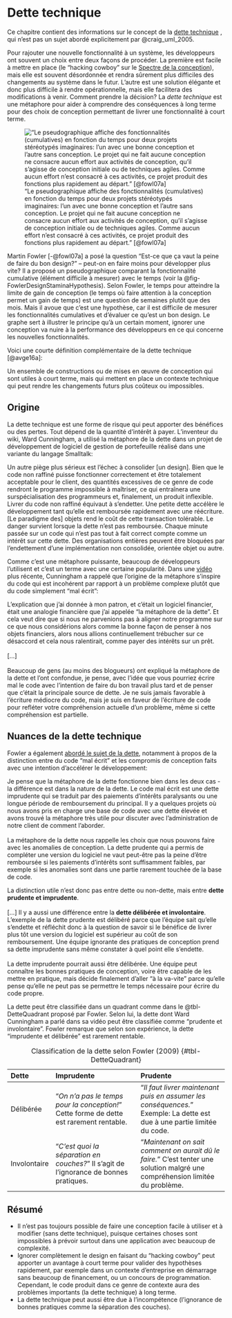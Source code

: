 # Dette technique {#sec-DetteTechnique}

Ce chapitre contient des informations sur le concept de la [dette technique](https://fr.wikipedia.org/wiki/Dette_technique)\ \faWikipediaW<i class="fa-brands fa-wikipedia-w"></i>, qui n'est pas un sujet abordé explicitement par @craig_uml_2005.

Pour rajouter une nouvelle fonctionnalité à un système, les développeurs ont souvent un choix entre deux façons de procéder. La première est facile à mettre en place (le "hacking cowboy" sur le [Spectre de la conception](#sec-SpectreDeLaConception)), mais elle est souvent désordonnée et rendra sûrement plus difficiles des changements au système dans le futur.
L'autre est une solution élégante et donc plus difficile à rendre opérationnelle, mais elle facilitera des modifications à venir.
Comment prendre la décision?
La *dette technique* est une métaphore pour aider à comprendre des conséquences à long terme pour des choix de conception permettant de livrer une fonctionnalité à court terme.

!["Le pseudographique affiche des fonctionnalités (cumulatives) en fonction du temps pour deux projets stéréotypés imaginaires: l'un avec une bonne conception et l'autre sans conception. Le projet qui ne fait aucune conception ne consacre aucun effort aux activités de conception, qu'il s'agisse de conception initiale ou de techniques agiles. Comme aucun effort n'est consacré à ces activités, ce projet produit des fonctions plus rapidement au départ." [@fowl07a]](images/FowlerPseuoGraphFunctionaltyTime.svg){#fig-FowlerDesignStaminaHypothesis}

Martin Fowler [-@fowl07a] a posé la question "Est-ce que ça vaut la peine de faire du bon design?" -- peut-on en faire moins pour développer plus vite?
Il a proposé un pseudographique comparant la fonctionnalité cumulative (élément difficile à mesurer) avec le temps (voir la @fig-FowlerDesignStaminaHypothesis).
Selon Fowler, le temps pour atteindre la limite de gain de conception (le temps où faire attention à la conception permet un gain de temps) est une question de semaines plutôt que des mois.
Mais il avoue que c'est une hypothèse, car il est difficile de mesurer les fonctionnalités cumulatives et d'évaluer ce qu'est un bon design.
Le graphe sert à illustrer le principe qu'à un certain moment, ignorer une conception va nuire à la performance des développeurs en ce qui concerne les nouvelles fonctionnalités.

Voici une courte définition complémentaire de la dette technique [@avge16a]:

::: {.callout}
Un ensemble de constructions ou de mises en œuvre de conception qui sont utiles à court terme, mais qui mettent en place un contexte technique qui peut rendre les changements futurs plus coûteux ou impossibles.
:::

## Origine

La dette technique est une forme de risque qui peut apporter des bénéfices ou des pertes. Tout dépend de la quantité d'intérêt à payer. L'inventeur du wiki, Ward Cunningham, a utilisé la métaphore de la dette dans un projet de développement de logiciel de gestion de portefeuille réalisé dans une variante du langage Smalltalk:

::: {.callout}
Un autre piège plus sérieux est l'échec à consolider [un design].
Bien que le code non raffiné puisse fonctionner correctement et être totalement acceptable pour le client, des quantités excessives de ce genre de code rendront le programme impossible à maîtriser, ce qui entraînera une surspécialisation des programmeurs et, finalement, un produit inflexible.
Livrer du code non raffiné équivaut à s'endetter.
Une petite dette accélère le développement tant qu'elle est remboursée rapidement avec une réécriture. 
[Le paradigme des] objets rend le coût de cette transaction tolérable. 
Le danger survient lorsque la dette n'est pas remboursée. 
Chaque minute passée sur un code qui n'est pas tout à fait correct compte comme un intérêt sur cette dette. 
Des organisations entières peuvent être bloquées par l'endettement d'une implémentation non consolidée, orientée objet ou autre.
:::

Comme c'est une métaphore puissante, beaucoup de développeurs l'utilisent et c'est un terme avec une certaine popularité. 
Dans une [vidéo](https://www.youtube.com/watch?v=pqeJFYwnkjE) plus récente, Cunningham a rappelé que l'origine de la métaphore s'inspire du code qui est incohérent par rapport à un problème complexe plutôt que du code simplement "mal écrit":

::: {.callout}
L'explication que j'ai donnée à mon patron, et c'était un logiciel financier, était une analogie financière que j'ai appelée "la métaphore de la dette". Et cela veut dire que si nous ne parvenions pas à aligner notre programme sur ce que nous considérions alors comme la bonne façon de penser à nos objets financiers, alors nous allions continuellement trébucher sur ce désaccord et cela nous ralentirait, comme payer des intérêts sur un prêt.  
\   
[...]  
\   
Beaucoup de gens (au moins des blogueurs) ont expliqué la métaphore de la dette et l'ont confondue, je pense, avec l'idée que vous pourriez écrire mal le code avec l'intention de faire du bon travail plus tard et de penser que c'était la principale source de dette. Je ne suis jamais favorable à l'écriture médiocre du code, mais je suis en faveur de l'écriture de code pour refléter votre compréhension actuelle d'un problème, même si cette compréhension est partielle.
:::

## Nuances de la dette technique

Fowler a également [abordé le sujet de la dette](https://martinfowler.com/bliki/TechnicalDebtQuadrant.html), notamment à propos de la distinction entre du code "mal écrit" et les compromis de conception faits avec une intention d'accélérer le développement:

::: {.callout}
Je pense que la métaphore de la dette fonctionne bien dans les deux cas - la différence est dans la nature de la dette. Le code mal écrit est une dette imprudente qui se traduit par des paiements d'intérêts paralysants ou une longue période de remboursement du principal. Il y a quelques projets où nous avons pris en charge une base de code avec une dette élevée et avons trouvé la métaphore très utile pour discuter avec l'administration de notre client de comment l'aborder.  
\   
La métaphore de la dette nous rappelle les choix que nous pouvons faire avec les anomalies de conception. La dette prudente qui a permis de compléter une version du logiciel ne vaut peut-être pas la peine d'être remboursée si les paiements d'intérêts sont suffisamment faibles, par exemple si les anomalies sont dans une partie rarement touchée de la base de code.  

La distinction utile n'est donc pas entre dette ou non-dette, mais entre **dette prudente et imprudente**.  
\   
[...] Il y a aussi une différence entre la **dette délibérée et involontaire**. L'exemple de la dette prudente est délibéré parce que l'équipe sait qu'elle s'endette et réfléchit donc à la question de savoir si le bénéfice de livrer plus tôt une version du logiciel est supérieur au coût de son remboursement. Une équipe ignorante des pratiques de conception prend sa dette imprudente sans même constater à quel point elle s'endette.  
\   
La dette imprudente pourrait aussi être délibérée. Une équipe peut connaître les bonnes pratiques de conception, voire être capable de les mettre en pratique, mais décide finalement d'aller "à la va-vite" parce qu'elle pense qu'elle ne peut pas se permettre le temps nécessaire pour écrire du code propre.
:::

La dette peut être classifiée dans un quadrant comme dans le @tbl-DetteQuadrant proposé par Fowler. Selon lui, la dette dont Ward Cunningham a parlé dans sa vidéo peut être classifiée comme "prudente et involontaire". Fowler remarque que selon son expérience, la dette "imprudente et délibérée" est rarement rentable.

: Classification de la dette selon Fowler (2009) {#tbl-DetteQuadrant}

**Dette** | \cellcolor{red!15}**Imprudente** | \cellcolor{green!15}**Prudente**
:--|:----------|:----------
Délibérée | \cellcolor{red!15}"*On n'a pas le temps pour la conception!*" \newline Cette forme de dette est rarement rentable.  |  \cellcolor{green!15}"*Il faut livrer maintenant puis en assumer les conséquences.*" \newline Exemple: La dette est due à une partie limitée du code.
Involontaire | \cellcolor{red!15}"*C'est quoi la séparation en couches?*" \newline Il s'agit de l'ignorance de bonnes pratiques. | \cellcolor{green!15}"*Maintenant on sait comment on aurait dû le faire.*" \newline C'est tenter une solution malgré une compréhension limitée du problème.


## Résumé

- Il n'est pas toujours possible de faire une conception facile à utiliser et à modifier (sans dette technique), puisque certaines choses sont impossibles à prévoir surtout dans une application avec beaucoup de complexité.
- Ignorer complètement le design en faisant du "hacking cowboy" peut apporter un avantage à court terme pour valider des hypothèses rapidement, par exemple dans un contexte d'entreprise en démarrage sans beaucoup de financement, ou un concours de programmation.
Cependant, le code produit dans ce genre de contexte aura des problèmes importants (la dette technique) à long terme.
- La dette technique peut aussi être due à l'incompétence (l'ignorance de bonnes pratiques comme la séparation des couches).

